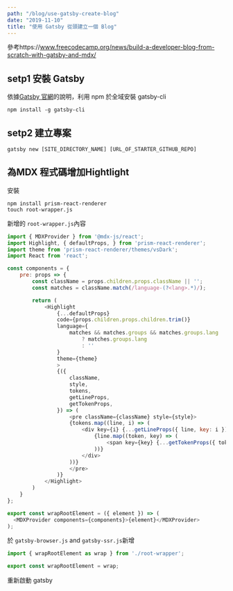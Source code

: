 ```yaml
---
path: "/blog/use-gatsby-create-blog"
date: "2019-11-10"
title: "使用 Gatsby 從頭建立一個 Blog"
---
```

參考https://www.freecodecamp.org/news/build-a-developer-blog-from-scratch-with-gatsby-and-mdx/

## setp1 安裝 Gatsby

依據[Gatsby 官網](https://www.gatsbyjs.org/)的說明，利用 npm 於全域安裝 gatsby-cli

```
npm install -g gatsby-cli
```

## setp2 建立專案

```
gatsby new [SITE_DIRECTORY_NAME] [URL_OF_STARTER_GITHUB_REPO]
```


## 為MDX 程式碼增加Hightlight

安裝
```
npm install prism-react-renderer
touch root-wrapper.js
```

新增的 `root-wrapper.js`內容
```js
import { MDXProvider } from '@mdx-js/react';
import Highlight, { defaultProps, } from 'prism-react-renderer';
import theme from 'prism-react-renderer/themes/vsDark';
import React from 'react';

const components = {
	pre: props => {
		const className = props.children.props.className || '';
		const matches = className.match(/language-(?<lang>.*)/);

		return (
			<Highlight
				{...defaultProps}
				code={props.children.props.children.trim()}
				language={
					matches && matches.groups && matches.groups.lang
						? matches.groups.lang
						: ''
				}
				theme={theme}
				>
				{({
					className,
					style,
					tokens,
					getLineProps,
					getTokenProps,
				}) => (
					<pre className={className} style={style}>
					{tokens.map((line, i) => (
						<div key={i} {...getLineProps({ line, key: i })}>
							{line.map((token, key) => (
								<span key={key} {...getTokenProps({ token, key })} />
							))}
						</div>
					))}
					</pre>
				)}
			</Highlight>
		)
	}
};

export const wrapRootElement = ({ element }) => (
  <MDXProvider components={components}>{element}</MDXProvider>
);
```


於 `gatsby-browser.js` and `gatsby-ssr.js`新增
```js
import { wrapRootElement as wrap } from './root-wrapper';

export const wrapRootElement = wrap;
```

重新啟動 gatsby
